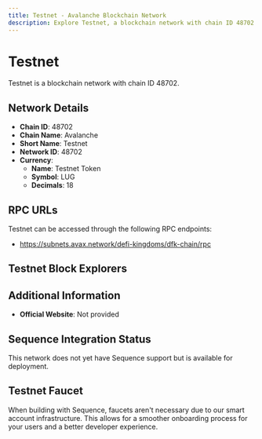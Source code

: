 ```yaml
--- 
title: Testnet - Avalanche Blockchain Network
description: Explore Testnet, a blockchain network with chain ID 48702. Learn about its native currency, Testnet Token, and how to interact with the network.
---
```


# Testnet

Testnet is a blockchain network with chain ID 48702.

## Network Details

- **Chain ID**: 48702
- **Chain Name**: Avalanche
- **Short Name**: Testnet
- **Network ID**: 48702
- **Currency**: 
  - **Name**: Testnet Token
  - **Symbol**: LUG
  - **Decimals**: 18

## RPC URLs

Testnet can be accessed through the following RPC endpoints:

- https://subnets.avax.network/defi-kingdoms/dfk-chain/rpc

## Testnet Block Explorers



## Additional Information

- **Official Website**: Not provided

## Sequence Integration Status

This network does not yet have Sequence support but is available for deployment.

## Testnet Faucet

When building with Sequence, faucets aren't necessary due to our smart account infrastructure. This allows for a smoother onboarding process for your users and a better developer experience.
